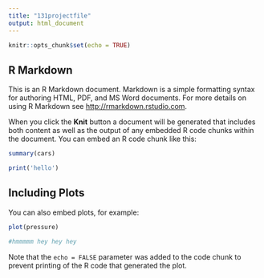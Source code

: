 ```yaml
---
title: "131projectfile"
output: html_document
---
```


```r
knitr::opts_chunk$set(echo = TRUE)
```

## R Markdown

This is an R Markdown document. Markdown is a simple formatting syntax for authoring HTML, PDF, and MS Word documents. For more details on using R Markdown see <http://rmarkdown.rstudio.com>.

When you click the **Knit** button a document will be generated that includes both content as well as the output of any embedded R code chunks within the document. You can embed an R code chunk like this:

```r
summary(cars)

print('hello')
```

## Including Plots

You can also embed plots, for example:

```r
plot(pressure)

#hmmmmm hey hey hey
```

Note that the `echo = FALSE` parameter was added to the code chunk to prevent printing of the R code that generated the plot.
